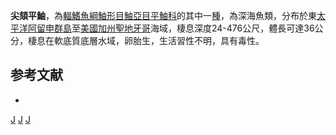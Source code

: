 {{Speciesbox
| taxon = Sebastes zacentrus
| image = Sanc1728 - Flickr - NOAA Photo Library.jpg
| status = NE
| status_system = IUCN3.1
| binomial_authority =  [[Gilbert|Gilbert]], 1890
| synonyms = *''Sebastichthys zacentrus, Gilbert, 1890''
*''Sebastodes zacentrus, Gilbert, 1890''
}}

'''尖頦平鮋'''，為[[輻鰭魚綱|輻鰭魚綱]][[鮋形目|鮋形目]][[鮋亞目|鮋亞目]][[平鮋科|平鮋科]]的其中一[[種|種]]，為深海魚類，分布於東[[太平洋|太平洋]][[阿留申群島|阿留申群島]]至[[美國|美國]][[加州|加州]][[聖地牙哥|聖地牙哥]]海域，棲息深度24-476公尺，體長可達36公分，棲息在軟底質底層水域，卵胎生，生活習性不明，具有毒性。

==参考文献==
*{{FishBase_species|genus=Sebastes|species=zacentrus |year=2014|month=6}}

{{taxonbar}}
[[Category:_1890年描述的鱼类|J]]
[[Category:有毒魚類|J]]
[[Category:平鮋屬|J]]